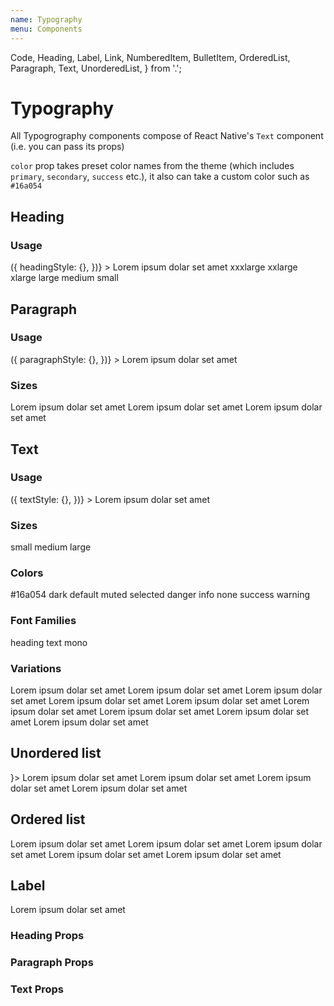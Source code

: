 ```yaml
---
name: Typography
menu: Components
---
```


  Code,
  Heading,
  Label,
  Link,
  NumberedItem,
  BulletItem,
  OrderedList,
  Paragraph,
  Text,
  UnorderedList,
} from '.';

# Typography

All Typogrography components compose of React Native's `Text` component (i.e. you can pass its props)

`color` prop takes preset color names from the theme (which includes `primary`, `secondary`, `success` etc.), it also can take a custom color such as `#16a054`

## Heading

### Usage

<Playground>
  <Heading
    accessibilityLevel={3} // 1-6
    align="left"
    size="xxlarge"
    color="primary"
    getStyles={(props, theme) => ({
      headingStyle: {},
    })}
  >
    Lorem ipsum dolar set amet
  </Heading>
</Playground>

<Playground>
  <Box flexDirection="column">
    <Heading size="xxxlarge">xxxlarge</Heading>
    <Heading size="xxlarge">xxlarge</Heading>
    <Heading size="xlarge">xlarge</Heading>
    <Heading size="large">large</Heading>
    <Heading size="medium">medium</Heading>
    <Heading size="small">small</Heading>
  </Box>
</Playground>

## Paragraph

### Usage

<Playground>
  <Paragraph
    color="primary"
    align="left"
    size="large" // small - large
    fontFamily="text"
    getStyles={(props, theme) => ({
      paragraphStyle: {},
    })}
  >
    Lorem ipsum dolar set amet
  </Paragraph>
</Playground>

### Sizes

<Playground>
  <Box flexDirection="column">
    <Paragraph size="small">Lorem ipsum dolar set amet</Paragraph>
    <Paragraph size="medium">Lorem ipsum dolar set amet</Paragraph>
    <Paragraph size="large">Lorem ipsum dolar set amet</Paragraph>
  </Box>
</Playground>

## Text

### Usage

<Playground>
  <Text
    color="primary"
    align="left"
    size="large" // small - large
    fontFamily="text"
    isBold
    isItalic
    isInline
    transform="uppercase"
    getStyles={(props, theme) => ({
      textStyle: {},
    })}
  >
    Lorem ipsum dolar set amet
  </Text>
</Playground>

### Sizes

<Playground>
  <Box flexDirection="column">
    <Text size="small">small</Text>
    <Text size="medium">medium</Text>
    <Text size="large">large</Text>
  </Box>
</Playground>

### Colors

<Playground>
  <Box flexDirection="column">
    <Text color="#16a054">#16a054</Text>
    <Text color="dark">dark</Text>
    <Text color="default">default</Text>
    <Text color="muted">muted</Text>
    <Text color="selected">selected</Text>
    <Text color="danger">danger</Text>
    <Text color="info">info</Text>
    <Text color="none">none</Text>
    <Text color="success">success</Text>
    <Text color="warning">warning</Text>
  </Box>
</Playground>

### Font Families

<Playground>
  <Box flexDirection="column">
    <Text fontFamily="heading">heading</Text>
    <Text fontFamily="text">text</Text>
    <Text fontFamily="mono">mono</Text>
  </Box>
</Playground>

### Variations

<Playground>
  <Box flexDirection="column">
    <Text isBold>Lorem ipsum dolar set amet</Text>
    <Text isItalic>Lorem ipsum dolar set amet</Text>
    <Text isItalic isBold>
      Lorem ipsum dolar set amet
    </Text>
    <Text align="left">Lorem ipsum dolar set amet</Text>
    <Text align="center">Lorem ipsum dolar set amet</Text>
    <Text align="right">Lorem ipsum dolar set amet</Text>
    <Text transform="uppercase">Lorem ipsum dolar set amet</Text>
    <Text transform="lowercase">Lorem ipsum dolar set amet</Text>
    <Text transform="capitalize">Lorem ipsum dolar set amet</Text>
  </Box>
</Playground>

## Unordered list

<Playground>
  <UnorderedList icon={<Icon name="check" />}>
    <BulletItem>Lorem ipsum dolar set amet</BulletItem>
    <BulletItem>Lorem ipsum dolar set amet</BulletItem>
    <BulletItem>Lorem ipsum dolar set amet</BulletItem>
    <BulletItem>Lorem ipsum dolar set amet</BulletItem>
  </UnorderedList>
</Playground>

## Ordered list

<Playground>
  <OrderedList>
    <NumberedItem>Lorem ipsum dolar set amet</NumberedItem>
    <NumberedItem>Lorem ipsum dolar set amet</NumberedItem>
    <NumberedItem>Lorem ipsum dolar set amet</NumberedItem>
    <NumberedItem>Lorem ipsum dolar set amet</NumberedItem>
    <NumberedItem>Lorem ipsum dolar set amet</NumberedItem>
  </OrderedList>
</Playground>

## Label

<Playground>
  <Box flexDirection="column">
    <Label>Lorem ipsum dolar set amet</Label>
  </Box>
</Playground>

### Heading Props

<PropsTable of={Heading} />

### Paragraph Props

<PropsTable of={Paragraph} />

### Text Props

<PropsTable of={Text} />
